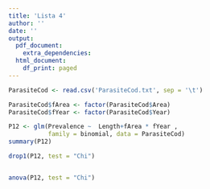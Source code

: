 ```yaml
---
title: 'Lista 4'
author: ''
date: ''
output:
  pdf_document:
    extra_dependencies: 
  html_document:
    df_print: paged
---
```



```r

ParasiteCod <- read.csv('ParasiteCod.txt', sep = '\t')

ParasiteCod$fArea <- factor(ParasiteCod$Area)
ParasiteCod$fYear <- factor(ParasiteCod$Year)

P12 <- glm(Prevalence ~  Length+fArea * fYear ,
           family = binomial, data = ParasiteCod)
summary(P12)


```



```r

drop1(P12, test = "Chi")



```


```r
anova(P12, test = "Chi")

```






